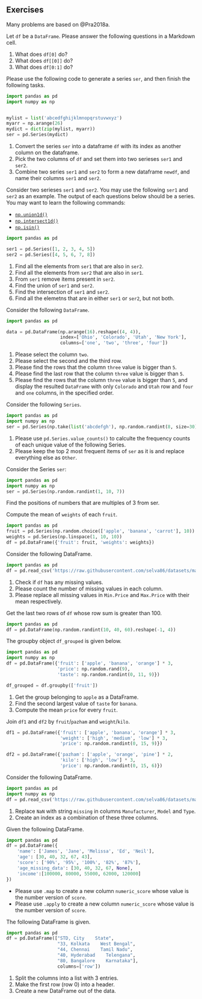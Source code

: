 ## Exercises
Many problems are based on @Pra2018a.



::: {#exr-}
Let `df` be a `DataFrame`. Please answer the following questions in a Markdown cell.

1. What does `df[0]` do?
2. What does `df[[0]]` do?
3. What does `df[0:1]` do?
:::



::: {#exr-}
Please use the following code to generate a series `ser`, and then finish the following tasks.

```python
import pandas as pd
import numpy as np


mylist = list('abcedfghijklmnopqrstuvwxyz')
myarr = np.arange(26)
mydict = dict(zip(mylist, myarr))
ser = pd.Series(mydict)
```

1. Convert the series `ser` into a dataframe `df` with its index as another column on the dataframe.
2. Pick the two columns of `df` and set them into two serieses `ser1` and `ser2`. 
3. Combine two series `ser1` and `ser2` to form a new dataframe `newdf`, and name their columns `ser1` and `ser2`.
:::




::: {#exr-}
Consider two serieses `ser1` and `ser2`. You may use the following `ser1` and `ser2` as an example. The output of each questions below should be a series. You may want to learn the following commands:

- [`np.union1d()`](https://numpy.org/doc/stable/reference/generated/numpy.union1d.html)
- [`np.intersect1d()`](https://numpy.org/doc/stable/reference/generated/numpy.intersect1d.html)
- [`np.isin()`](https://numpy.org/doc/stable/reference/generated/numpy.isin.html)

```python
import pandas as pd

ser1 = pd.Series([1, 2, 3, 4, 5])
ser2 = pd.Series([4, 5, 6, 7, 8])
```
1. Find all the elements from `ser1` that are also in `ser2`.
2. Find all the elements from `ser2` that are also in `ser1`.
3. From `ser1` remove items present in `ser2`.
4. Find the union of `ser1` and `ser2`.
5. Find the intersection of `ser1` and `ser2`.
6. Find all the elemetns that are in either `ser1` or `ser2`, but not both.
:::



::: {#exr-}
Consider the following `DataFrame`.

```python
import pandas as pd

data = pd.DataFrame(np.arange(16).reshape((4, 4)),
                    index=['Ohio', 'Colorado', 'Utah', 'New York'],
                    columns=['one', 'two', 'three', 'four'])
```

1. Please select the column `two`.
2. Please select the second and the third row.
3. Please find the rows that the column `three` value is bigger than `5`.
4. Please find the last row that the column `three` value is bigger than `5`.
5. Please find the rows that the column `three` value is bigger than `5`, and display the resulted `DataFrame` with only `Colorado` and `Utah` row and `four` and `one` columns, in the specified order.
:::


<!-- 
::: {#exr-}
## Some statistics
Please check the following commands and answer the following questions.

- [`np.percentile()`](https://numpy.org/doc/stable/reference/generated/numpy.percentile.html)

How to get the minimum, 25th percentile, median, 75th, and max of a numeric series? You may use the following Series as an example.

```python
import pandas as pd
ser = pd.Series(np.random.normal(10, 5, 25))
```


::: -->



::: {#exr-}
Consider the following `Series`.


```python
import pandas as pd
import numpy as np
ser = pd.Series(np.take(list('abcdefgh'), np.random.randint(8, size=30)))
```

1. Please use `pd.Series.value_counts()` to calculte the frequency counts of each unique value of the following Series.
2. Please keep the top 2 most frequent items of `ser` as it is and replace everything else as `Other`.
:::

<!-- 
::: {#exr-}
Please keep the top 2 most frequent items of `ser` as it is and replace everything else as `Other`.

```python
import pandas as pd
import numpy as np
ser = pd.Series(np.take(list('abcdefgh'), np.random.randint(8, size=30)))
```
::: -->

<!-- 
::: {#exr-}
Please use `pd.cut` or `pd.qcut` to bin the Series `ser` into 10 equal deciles. You may use the following `ser` as an example.

```python
import pandas as pd
ser = pd.Series(np.random.random(20))
```
::: -->


::: {#exr-}
Consider the Series `ser`:

```python
import pandas as pd
import numpy as np
ser = pd.Series(np.random.randint(1, 10, 7))
```
Find the positions of numbers that are multiples of 3 from ser.
:::






::: {#exr-}
Compute the mean of `weights` of each `fruit`.
```python
import pandas as pd
fruit = pd.Series(np.random.choice(['apple', 'banana', 'carrot'], 10))
weights = pd.Series(np.linspace(1, 10, 10))
df = pd.DataFrame({'fruit': fruit, 'weights': weights})
```
:::


::: {#exr-}
Consider the following DataFrame. 

```python
import pandas as pd
df = pd.read_csv('https://raw.githubusercontent.com/selva86/datasets/master/Cars93_miss.csv')
```

1. Check if `df` has any missing values.
2. Please count the number of missing values in each column.
3. Please replace all missing values in `Min.Price` and `Max.Price` with their mean respectively.

<!-- 3. In the original DataFrame, please replace the missing values in `Min.Price` with the column's mean and those in `Max.Price` with the column's median. -->
:::




<!-- 
::: {#exr-}
Replace the spaces in `my_str = 'dbc deb abed gade'` with the least frequent character.
::: -->
<!-- 

::: {#exr-}
Suppress scientific notations like `e-03` in `df` and print up to 4 numbers after decimal.

```python
import pandas as pd
import numpy as np
df = pd.DataFrame(np.random.random(4)**10, columns=['random'])
df
```

::: -->

<!-- 
::: {#exr-}
Format the values in column `random` of `df` as percentages.

```python
import pandas as pd
import numpy as np
df = pd.DataFrame(np.random.random(4), columns=['random'])
df
```

::: -->




::: {#exr-}
Get the last two rows of `df` whose row sum is greater than 100.

```python
import pandas as pd
df = pd.DataFrame(np.random.randint(10, 40, 60).reshape(-1, 4))
```
:::



::: {#exr-}
The groupby object `df_grouped` is given below.
```python
import pandas as pd
import numpy as np
df = pd.DataFrame({'fruit': ['apple', 'banana', 'orange'] * 3,
                   'price': np.random.rand(9),
                   'taste': np.random.randint(0, 11, 9)})

df_grouped = df.groupby(['fruit'])
```

1. Get the group belonging to `apple` as a DataFrame.
2. Find the second largest value of `taste` for `banana`.
3. Compute the mean `price` for every `fruit`.
:::


::: {#exr-}

Join `df1` and `df2` by `fruit`/`pazham` and `weight`/`kilo`.
```python
df1 = pd.DataFrame({'fruit': ['apple', 'banana', 'orange'] * 3,
                    'weight': ['high', 'medium', 'low'] * 3,
                    'price': np.random.randint(0, 15, 9)})

df2 = pd.DataFrame({'pazham': ['apple', 'orange', 'pine'] * 2,
                    'kilo': ['high', 'low'] * 3,
                    'price': np.random.randint(0, 15, 6)})
```

:::










::: {#exr-}
Consider the following DataFrame.

```python
import pandas as pd
import numpy as np
df = pd.read_csv('https://raw.githubusercontent.com/selva86/datasets/master/Cars93_miss.csv', usecols=[0,1,2,3,5])
```

1. Replace `NaN` with string `missing` in columns `Manufacturer`, `Model` and `Type`.
2. Create an index as a combination of these three columns.

:::


::: {#exr-}
Given the following DataFrame.

```python
import pandas as pd
df = pd.DataFrame({
    'name': ['James', 'Jane', 'Melissa', 'Ed', 'Neil'],
    'age': [30, 40, 32, 67, 43],
    'score': ['90%', '95%', '100%', '82%', '87%'],
    'age_missing_data': [30, 40, 32, 67, None],
    'income':[100000, 80000, 55000, 62000, 120000]
})
```
- Please use `.map` to create a new column `numeric_score` whose value is the number version of `score`. 
- Please use `.apply` to create a new column `numeric_score` whose value is the number version of `score`. 
:::





::: {#exr-}
The following DataFrame is given.

```python
import pandas as pd
df = pd.DataFrame(["STD, City    State",
                   "33, Kolkata    West Bengal",
                   "44, Chennai    Tamil Nadu",
                   "40, Hyderabad    Telengana",
                   "80, Bangalore    Karnataka"],
                   columns=['row'])
```

1. Split the columns into a list with 3 entries.
2. Make the first row (row 0) into a header.
3. Create a new DataFrame out of the data.
:::